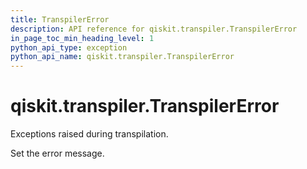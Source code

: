 ```yaml
---
title: TranspilerError
description: API reference for qiskit.transpiler.TranspilerError
in_page_toc_min_heading_level: 1
python_api_type: exception
python_api_name: qiskit.transpiler.TranspilerError
---
```


<span id="qiskit-transpiler-transpilererror" />

# qiskit.transpiler.TranspilerError

<Class id="qiskit.transpiler.TranspilerError" isDedicatedPage={true} github="https://github.com/qiskit/qiskit/tree/stable/0.22/qiskit/transpiler/exceptions.py" signature="TranspilerError(*message)" modifiers="exception">
  Exceptions raised during transpilation.

  Set the error message.
</Class>

